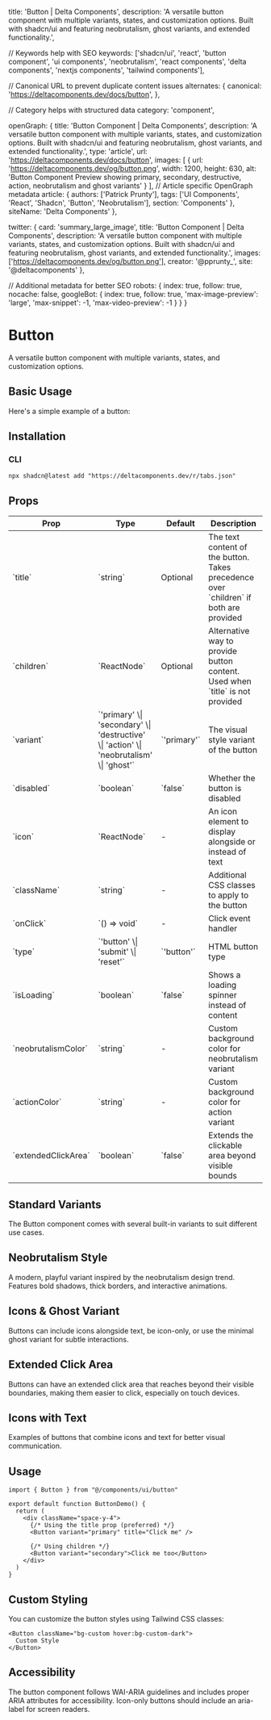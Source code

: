   title: 'Button | Delta Components',
  description: 'A versatile button component with multiple variants, states, and customization options. Built with shadcn/ui and featuring neobrutalism, ghost variants, and extended functionality.',

  // Keywords help with SEO
  keywords: ['shadcn/ui', 'react', 'button component', 'ui components', 'neobrutalism', 'react components', 'delta components', 'nextjs components', 'tailwind components'],

  // Canonical URL to prevent duplicate content issues
  alternates: {
    canonical: 'https://deltacomponents.dev/docs/button',
  },

  // Category helps with structured data
  category: 'component',

  openGraph: {
    title: 'Button Component | Delta Components',
    description: 'A versatile button component with multiple variants, states, and customization options. Built with shadcn/ui and featuring neobrutalism, ghost variants, and extended functionality.',
    type: 'article',
    url: 'https://deltacomponents.dev/docs/button',
    images: [
      {
        url: 'https://deltacomponents.dev/og/button.png',
        width: 1200,
        height: 630,
        alt: 'Button Component Preview showing primary, secondary, destructive, action, neobrutalism and ghost variants'
      }
    ],
    // Article specific OpenGraph metadata
    article: {
      authors: ['Patrick Prunty'],
      tags: ['UI Components', 'React', 'Shadcn', 'Button', 'Neobrutalism'],
      section: 'Components'
    },
    siteName: 'Delta Components'
  },

  twitter: {
    card: 'summary_large_image',
    title: 'Button Component | Delta Components',
    description: 'A versatile button component with multiple variants, states, and customization options. Built with shadcn/ui and featuring neobrutalism, ghost variants, and extended functionality.',
    images: ['https://deltacomponents.dev/og/button.png'],
    creator: '@pprunty_',
    site: '@deltacomponents'
  },

  // Additional metadata for better SEO
  robots: {
    index: true,
    follow: true,
    nocache: false,
    googleBot: {
      index: true,
      follow: true,
      'max-image-preview': 'large',
      'max-snippet': -1,
      'max-video-preview': -1
    }
  }
}

# Button

A versatile button component with multiple variants, states, and customization options.

## Basic Usage

Here's a simple example of a button:

<ComponentTabs name="button-basic" />

## Installation

### CLI

```shell
npx shadcn@latest add "https://deltacomponents.dev/r/tabs.json"
```

## Props

<div className="my-6 w-full overflow-y-auto">
  <table className="w-full">
    <thead>
      <tr className="m-0 border-t p-0 even:bg-muted">
        <th className="border px-4 py-2 text-left font-bold">Prop</th>
        <th className="border px-4 py-2 text-left font-bold">Type</th>
        <th className="border px-4 py-2 text-left font-bold">Default</th>
        <th className="border px-4 py-2 text-left font-bold">Description</th>
      </tr>
    </thead>
    <tbody>
      <tr className="m-0 border-t p-0 even:bg-muted">
        <td className="border px-4 py-2 text-left">`title`</td>
        <td className="border px-4 py-2 text-left">`string`</td>
        <td className="border px-4 py-2 text-left">Optional</td>
        <td className="border px-4 py-2 text-left">The text content of the button. Takes precedence over `children` if both are provided</td>
      </tr>
      <tr className="m-0 border-t p-0 even:bg-muted">
        <td className="border px-4 py-2 text-left">`children`</td>
        <td className="border px-4 py-2 text-left">`ReactNode`</td>
        <td className="border px-4 py-2 text-left">Optional</td>
        <td className="border px-4 py-2 text-left">Alternative way to provide button content. Used when `title` is not provided</td>
      </tr>
      <tr className="m-0 border-t p-0 even:bg-muted">
        <td className="border px-4 py-2 text-left">`variant`</td>
        <td className="border px-4 py-2 text-left">`'primary' \| 'secondary' \| 'destructive' \| 'action' \| 'neobrutalism' \| 'ghost'`</td>
        <td className="border px-4 py-2 text-left">`'primary'`</td>
        <td className="border px-4 py-2 text-left">The visual style variant of the button</td>
      </tr>
      <tr className="m-0 border-t p-0 even:bg-muted">
        <td className="border px-4 py-2 text-left">`disabled`</td>
        <td className="border px-4 py-2 text-left">`boolean`</td>
        <td className="border px-4 py-2 text-left">`false`</td>
        <td className="border px-4 py-2 text-left">Whether the button is disabled</td>
      </tr>
      <tr className="m-0 border-t p-0 even:bg-muted">
        <td className="border px-4 py-2 text-left">`icon`</td>
        <td className="border px-4 py-2 text-left">`ReactNode`</td>
        <td className="border px-4 py-2 text-left">-</td>
        <td className="border px-4 py-2 text-left">An icon element to display alongside or instead of text</td>
      </tr>
      <tr className="m-0 border-t p-0 even:bg-muted">
        <td className="border px-4 py-2 text-left">`className`</td>
        <td className="border px-4 py-2 text-left">`string`</td>
        <td className="border px-4 py-2 text-left">-</td>
        <td className="border px-4 py-2 text-left">Additional CSS classes to apply to the button</td>
      </tr>
      <tr className="m-0 border-t p-0 even:bg-muted">
        <td className="border px-4 py-2 text-left">`onClick`</td>
        <td className="border px-4 py-2 text-left">`() => void`</td>
        <td className="border px-4 py-2 text-left">-</td>
        <td className="border px-4 py-2 text-left">Click event handler</td>
      </tr>
      <tr className="m-0 border-t p-0 even:bg-muted">
        <td className="border px-4 py-2 text-left">`type`</td>
        <td className="border px-4 py-2 text-left">`'button' \| 'submit' \| 'reset'`</td>
        <td className="border px-4 py-2 text-left">`'button'`</td>
        <td className="border px-4 py-2 text-left">HTML button type</td>
      </tr>
      <tr className="m-0 border-t p-0 even:bg-muted">
        <td className="border px-4 py-2 text-left">`isLoading`</td>
        <td className="border px-4 py-2 text-left">`boolean`</td>
        <td className="border px-4 py-2 text-left">`false`</td>
        <td className="border px-4 py-2 text-left">Shows a loading spinner instead of content</td>
      </tr>
      <tr className="m-0 border-t p-0 even:bg-muted">
        <td className="border px-4 py-2 text-left">`neobrutalismColor`</td>
        <td className="border px-4 py-2 text-left">`string`</td>
        <td className="border px-4 py-2 text-left">-</td>
        <td className="border px-4 py-2 text-left">Custom background color for neobrutalism variant</td>
      </tr>
      <tr className="m-0 border-t p-0 even:bg-muted">
        <td className="border px-4 py-2 text-left">`actionColor`</td>
        <td className="border px-4 py-2 text-left">`string`</td>
        <td className="border px-4 py-2 text-left">-</td>
        <td className="border px-4 py-2 text-left">Custom background color for action variant</td>
      </tr>
      <tr className="m-0 border-t p-0 even:bg-muted">
        <td className="border px-4 py-2 text-left">`extendedClickArea`</td>
        <td className="border px-4 py-2 text-left">`boolean`</td>
        <td className="border px-4 py-2 text-left">`false`</td>
        <td className="border px-4 py-2 text-left">Extends the clickable area beyond visible bounds</td>
      </tr>
    </tbody>
  </table>
</div>

## Standard Variants

The Button component comes with several built-in variants to suit different use cases.

<ComponentTabs name="button-variants" />

## Neobrutalism Style

A modern, playful variant inspired by the neobrutalism design trend. Features bold shadows, thick borders, and interactive animations.

<ComponentTabs name="button-neobrutalism" />

## Icons & Ghost Variant

Buttons can include icons alongside text, be icon-only, or use the minimal ghost variant for subtle interactions.

<ComponentTabs name="button-icon-only" />

## Extended Click Area

Buttons can have an extended click area that reaches beyond their visible boundaries, making them easier to click, especially on touch devices.

<ComponentTabs name="button-extended-click" />

## Icons with Text

Examples of buttons that combine icons and text for better visual communication.

<ComponentTabs name="button-icons" />

## Usage

```tsx
import { Button } from "@/components/ui/button"

export default function ButtonDemo() {
  return (
    <div className="space-y-4">
      {/* Using the title prop (preferred) */}
      <Button variant="primary" title="Click me" />
      
      {/* Using children */}
      <Button variant="secondary">Click me too</Button>
    </div>
  )
}
```

## Custom Styling

You can customize the button styles using Tailwind CSS classes:

```tsx
<Button className="bg-custom hover:bg-custom-dark">
  Custom Style
</Button>
```

## Accessibility

The button component follows WAI-ARIA guidelines and includes proper ARIA attributes for accessibility. Icon-only buttons should include an aria-label for screen readers. 
